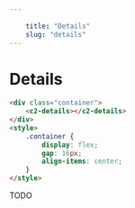 ```yaml
---
    
    title: "Details"
    slug: "details"
---
```



# Details


```html tag=MdxCodeBlock
<div class="container">
    <c2-details></c2-details>    
</div>
<style>
    .container {
        display: flex;
        gap: 16px;
        align-items: center;
    }
</style>
```

TODO